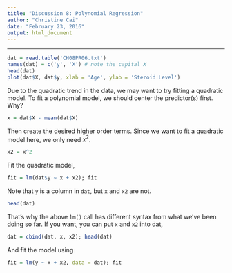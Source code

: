 ---
title: "Discussion 8: Polynomial Regression"
author: "Christine Cai"
date: "February 23, 2016"
output: html_document
---

***

```{r}
dat = read.table('CH08PR06.txt')
names(dat) = c('y', 'X') # note the capital X
head(dat)
plot(dat$X, dat$y, xlab = 'Age', ylab = 'Steroid Level')
```

Due to the quadratic trend in the data, we may want to try fitting a quadratic model. To fit a polynomial model, we should center the predictor(s) first. Why?
```{r}
x = dat$X - mean(dat$X)
```

Then create the desired higher order terms. Since we want to fit a quadratic model here, we only need $x^2$.
```{r}
x2 = x^2
```

Fit the quadratic model,
```{r}
fit = lm(dat$y ~ x + x2); fit
```

Note that `y` is a column in `dat`, but `x` and `x2` are not.
```{r}
head(dat)
```

That's why the above `lm()` call has different syntax from what we've been doing so far. If you want, you can put `x` and `x2` into dat,
```{r}
dat = cbind(dat, x, x2); head(dat)
```

And fit the model using
```{r}
fit = lm(y ~ x + x2, data = dat); fit
```
